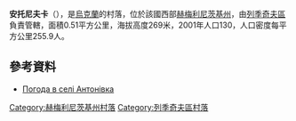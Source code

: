 {{coord|49|27|18|N|27|42|52|E|scale:100000|display=title}}

'''安托尼夫卡'''（{{lang-uk|Антонівка}}），是[[烏克蘭|烏克蘭]]的村落，位於該國西部[[赫梅利尼茨基州|赫梅利尼茨基州]]，由[[列季奇夫區|列季奇夫區]]負責管轄，面積0.51平方公里，海拔高度269米，2001年人口130，人口密度每平方公里255.9人。

==參考資料==
* [http://weather.in.ua/ua/hmel'nickaja/251 Погода в селі Антонівка] {{Wayback|url=http://weather.in.ua/ua/hmel'nickaja/251 |date=20160305115931 }}

{{DEFAULTSORT:Антонівка}}
[[Category:赫梅利尼茨基州村落|Category:赫梅利尼茨基州村落]]
[[Category:列季奇夫區村落|Category:列季奇夫區村落]]


{{Khmelnytskyi-geo-stub}}